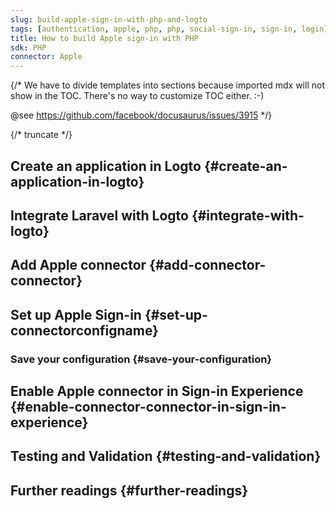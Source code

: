 ```yaml
---
slug: build-apple-sign-in-with-php-and-logto
tags: [authentication, apple, php, php, social-sign-in, sign-in, login]
title: How to build Apple sign-in with PHP
sdk: PHP
connector: Apple
---
```


{/*
  We have to divide templates into sections because imported mdx will not show in the TOC.
  There's no way to customize TOC either. :-)

  @see https://github.com/facebook/docusaurus/issues/3915
*/}




{/* truncate */}

<Intro connector={connector} sdk="PHP" link="https://www.php.net" />

## Create an application in Logto \{#create-an-application-in-logto}

<CreateApplication type="Traditional web" framework="Laravel" />

## Integrate Laravel with Logto \{#integrate-with-logto}

<FrameworkGuide />

## Add Apple connector \{#add-connector-connector}

<AddSocialConnector connector={connector} framework="Laravel" />

## Set up Apple Sign-in \{#set-up-connectorconfigname}

<ConnectorGuide />

### Save your configuration \{#save-your-configuration}

<SaveYourConfiguration connector={connector} />

## Enable Apple connector in Sign-in Experience \{#enable-connector-connector-in-sign-in-experience}

<EnableSocialConnector connector={connector} />

## Testing and Validation \{#testing-and-validation}

<TestingAndValidation connector={connector} sdk="PHP" />

## Further readings \{#further-readings}

<FurtherReadings />
